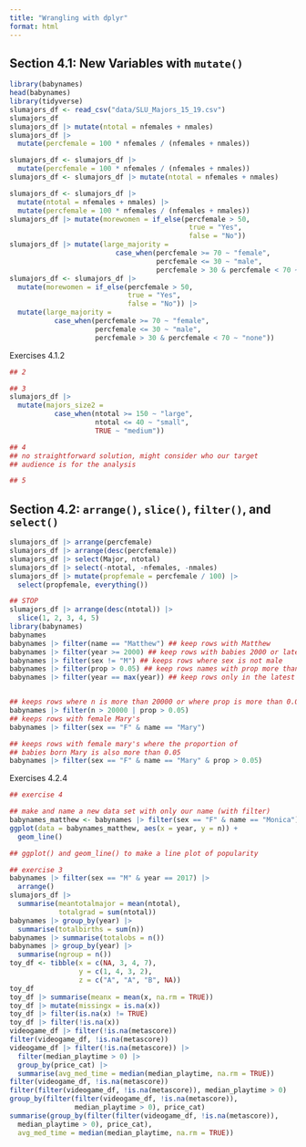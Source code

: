 ```yaml
---
title: "Wrangling with dplyr"
format: html
---
```


## Section 4.1: New Variables with `mutate()`

```r
library(babynames)
head(babynames)
library(tidyverse)
slumajors_df <- read_csv("data/SLU_Majors_15_19.csv")
slumajors_df
slumajors_df |> mutate(ntotal = nfemales + nmales)
slumajors_df |>
  mutate(percfemale = 100 * nfemales / (nfemales + nmales))

slumajors_df <- slumajors_df |>
  mutate(percfemale = 100 * nfemales / (nfemales + nmales))
slumajors_df <- slumajors_df |> mutate(ntotal = nfemales + nmales)

slumajors_df <- slumajors_df |>
  mutate(ntotal = nfemales + nmales) |>
  mutate(percfemale = 100 * nfemales / (nfemales + nmales))
slumajors_df |> mutate(morewomen = if_else(percfemale > 50,
                                            true = "Yes",
                                            false = "No"))
slumajors_df |> mutate(large_majority =
                          case_when(percfemale >= 70 ~ "female",
                                    percfemale <= 30 ~ "male",
                                    percfemale > 30 & percfemale < 70 ~ "none")) 
slumajors_df <- slumajors_df |>
  mutate(morewomen = if_else(percfemale > 50,
                             true = "Yes",
                             false = "No")) |>
  mutate(large_majority =
           case_when(percfemale >= 70 ~ "female",
                     percfemale <= 30 ~ "male",
                     percfemale > 30 & percfemale < 70 ~ "none"))
```

Exercises 4.1.2

```r
## 2

## 3
slumajors_df |> 
  mutate(majors_size2 =
           case_when(ntotal >= 150 ~ "large",
                     ntotal <= 40 ~ "small",
                     TRUE ~ "medium"))

## 4
## no straightforward solution, might consider who our target
## audience is for the analysis

## 5

```

## Section 4.2: `arrange()`, `slice()`, `filter()`, and `select()`

```r

slumajors_df |> arrange(percfemale)
slumajors_df |> arrange(desc(percfemale))
slumajors_df |> select(Major, ntotal)
slumajors_df |> select(-ntotal, -nfemales, -nmales)
slumajors_df |> mutate(propfemale = percfemale / 100) |>
  select(propfemale, everything())

## STOP
slumajors_df |> arrange(desc(ntotal)) |>
  slice(1, 2, 3, 4, 5)
library(babynames)
babynames
babynames |> filter(name == "Matthew") ## keep rows with Matthew
babynames |> filter(year >= 2000) ## keep rows with babies 2000 or later
babynames |> filter(sex != "M") ## keeps rows where sex is not male
babynames |> filter(prop > 0.05) ## keep rows names with prop more than 0.05
babynames |> filter(year == max(year)) ## keep rows only in the latest (largest) year


## keeps rows where n is more than 20000 or where prop is more than 0.05
babynames |> filter(n > 20000 | prop > 0.05)
## keeps rows with female Mary's
babynames |> filter(sex == "F" & name == "Mary")

## keeps rows with female mary's where the proportion of 
## babies born Mary is also more than 0.05
babynames |> filter(sex == "F" & name == "Mary" & prop > 0.05)
```


Exercises 4.2.4

```r
## exercise 4

## make and name a new data set with only our name (with filter)
babynames_matthew <- babynames |> filter(sex == "F" & name == "Monica")
ggplot(data = babynames_matthew, aes(x = year, y = n)) +
  geom_line()

## ggplot() and geom_line() to make a line plot of popularity

## exercise 3
babynames |> filter(sex == "M" & year == 2017) |>
  arrange()
slumajors_df |>
  summarise(meantotalmajor = mean(ntotal),
            totalgrad = sum(ntotal))
babynames |> group_by(year) |>
  summarise(totalbirths = sum(n))
babynames |> summarise(totalobs = n())
babynames |> group_by(year) |>
  summarise(ngroup = n())
toy_df <- tibble(x = c(NA, 3, 4, 7),
                 y = c(1, 4, 3, 2),
                 z = c("A", "A", "B", NA))
toy_df
toy_df |> summarise(meanx = mean(x, na.rm = TRUE))
toy_df |> mutate(missingx = is.na(x))
toy_df |> filter(is.na(x) != TRUE)
toy_df |> filter(!is.na(x))
videogame_df |> filter(!is.na(metascore))
filter(videogame_df, !is.na(metascore))
videogame_df |> filter(!is.na(metascore)) |>
  filter(median_playtime > 0) |>
  group_by(price_cat) |>
  summarise(avg_med_time = median(median_playtime, na.rm = TRUE))
filter(videogame_df, !is.na(metascore))
filter(filter(videogame_df, !is.na(metascore)), median_playtime > 0)
group_by(filter(filter(videogame_df, !is.na(metascore)),
                median_playtime > 0), price_cat)
summarise(group_by(filter(filter(videogame_df, !is.na(metascore)),
  median_playtime > 0), price_cat), 
  avg_med_time = median(median_playtime, na.rm = TRUE))
```

